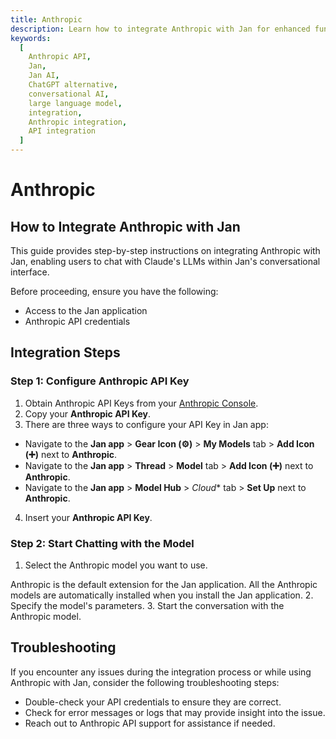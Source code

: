 ```yaml
---
title: Anthropic
description: Learn how to integrate Anthropic with Jan for enhanced functionality.
keywords:
  [
    Anthropic API,
    Jan,
    Jan AI,
    ChatGPT alternative,
    conversational AI,
    large language model,
    integration,
    Anthropic integration,
    API integration
  ]
---
```



# Anthropic

## How to Integrate Anthropic with Jan

This guide provides step-by-step instructions on integrating Anthropic with Jan, enabling users to chat with Claude's LLMs within Jan's conversational interface.

Before proceeding, ensure you have the following:
- Access to the Jan application
- Anthropic API credentials

## Integration Steps

<Steps>

### Step 1: Configure Anthropic API Key
1. Obtain Anthropic API Keys from your [Anthropic Console](https://console.anthropic.com/).
2. Copy your **Anthropic API Key**.
3. There are three ways to configure your API Key in Jan app:
  - Navigate to the **Jan app** > **Gear Icon (⚙️)** > **My Models** tab > **Add Icon (➕)** next to **Anthropic**.
  - Navigate to the **Jan app** > **Thread** > **Model** tab > **Add Icon (➕)** next to **Anthropic**.
  - Navigate to the **Jan app** > **Model Hub** > *Cloud** tab > **Set Up** next to **Anthropic**.
4. Insert your **Anthropic API Key**.

### Step 2: Start Chatting with the Model

1. Select the Anthropic model you want to use.
<Callout type='info'>
Anthropic is the default extension for the Jan application. All the Anthropic models are automatically installed when you install the Jan application.
</Callout>
2. Specify the model's parameters.
3. Start the conversation with the Anthropic model.


</Steps>

## Troubleshooting

If you encounter any issues during the integration process or while using Anthropic with Jan, consider the following troubleshooting steps:

- Double-check your API credentials to ensure they are correct.
- Check for error messages or logs that may provide insight into the issue.
- Reach out to Anthropic API support for assistance if needed.